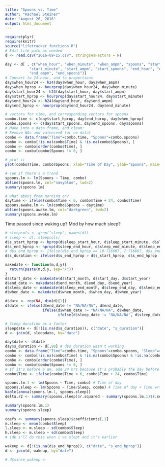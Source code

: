 ```yaml
---
title: "Spoons vs. Time"
author: "Rachael Steiner"
date: "August 26, 2016"
output: html_document
---
```


```r
require(plyr)
require(knitr)
source("lifetracker_functions.R")
# Edit file path as needed
d <- read.csv("2016-09-15.csv", stringsAsFactors = F)
```

```r
day <- d[ , c("when_hour", "when_minute", "when_ampm", "spoons", "start_hour", 
           "start_minute", "start_ampm", "start_spoons", "end_hour", "end_minute", 
           "end_ampm", "end_spoons")]
# Convert to 24-hour, and to proportions
day$when_hour24 <- h24(day$when_hour, day$when_ampm)
day$when_hprop <- hourprop(day$when_hour24, day$when_minute)
day$start_hour24 <- h24(day$start_hour, day$start_ampm)
day$start_hprop <- hourprop(day$start_hour24, day$start_minute)
day$end_hour24 <- h24(day$end_hour, day$end_ampm)
day$end_hprop <- hourprop(day$end_hour24, day$end_minute)

# vectors for time, and corresponding vectors for spoons
combo.time <- c(day$start_hprop, day$end_hprop, day$when_hprop)
combo.spoons <- c(day$start_spoons, day$end_spoons, day$spoons)
# Make into a data frame, and clean:
# Remove NAs and valence=0 (or no data)
combo <- data.frame("Time"=combo.time, "Spoons"=combo.spoons)
combo <- combo[!is.na(combo$Time) & !is.na(combo$Spoons), ]
combo <- combo[order(combo$Time), ]
combo <- combo[combo$Spoons != 0, ]
```

```r
# plot it
plot(combo$Time, combo$Spoons, xlab="Time of Day", ylab="Spoons", main="Spoons with respect to time of day", col="plum3", lwd=3)

# see if there's a trend
spoons.lm <- lm(Spoons ~ Time, combo)
abline(spoons.lm, col="navyblue", lwd=2)
summary(spoons.lm)

# what about from morning on?
daytime <- ifelse(combo$Time < 6, combo$Time + 24, combo$Time)
spoons.awake.lm <- lm(combo$Spoons ~ daytime)
abline(spoons.awake.lm, col="darkgreen", lwd=2)
summary(spoons.awake.lm)
```

Time passed since waking up? Mod by how much sleep?

```r
# sleepcols <- grep("sleep", names(d))
# sleep <- d[, sleepcols]
d$s_start_hprop <- hprop(d$sleep_start_hour, d$sleep_start_minute, d$sleep_start_ampm)
d$s_end_hprop <- hprop(d$sleep_end_hour, d$sleep_end_minute, d$sleep_end_ampm)
# d$s_end_hprop <- ifelse(d$s_end_hprop == 19.716667, 7.716667, d$s_end_hprop)
d$s_duration <- ifelse(d$s_end_hprop > d$s_start_hprop, d$s_end_hprop - d$s_start_hprop, (d$s_end_hprop + 24) - d$s_start_hprop)
```

```r
makedate <- function(m,d,y){
  return(paste(m,d,y, sep="/"))
}
d$start_date <- makedate(d$start_month, d$start_day, d$start_year)
d$end_date <- makedate(d$end_month, d$end_day, d$end_year)
d$sleep_date <- makedate(d$sleep_end_month, d$sleep_end_day, d$sleep_end_year)
d$when_date <- makedate(d$when_month, d$when_day, d$when_year)

d$date <- rep(NA, dim(d)[1])
d$date <- ifelse(d$end_date != "NA/NA/NA", d$end_date, 
                 ifelse(d$when_date != "NA/NA/NA", d$when_date, 
                        ifelse(d$sleep_date != "NA/NA/NA", d$sleep_date, d$date)))

# Sleep duration as a factor
sleepdate <- d[!(is.na(d$s_duration)), c("date", "s_duration")]
d <- join(d, sleepdate, by="date")
```

```r
day$date <- d$date
day$s_duration <- d[,98] # d$s_duration wasn't working
combo <- data.frame("Time"=combo.time, "Spoons"=combo.spoons, "Sleep"=rep(day$s_duration, 3)) #c(day$s_duration, day$s_duration, day$s_duration))
combo <- combo[!is.na(combo$Time) & !is.na(combo$Spoons) & !is.na(combo$Sleep), ]
combo <- combo[order(combo$Time), ]
combo <- combo[combo$Spoons != 0, ]
# If it's before 6 am, add 24 hrs because it's probably the day before
combo$Time <- ifelse(combo$Time < 6, combo$Time + 24, combo$Time)

spoons.lm.1 <- lm(Spoons ~ Time, combo) # Time of day
spoons.sleep <- lm(Spoons ~ Time/Sleep, combo) # Time of day + Time wrt amount of sleep
kable(anova(spoons.lm.1, spoons.sleep))
delta.r2 <- summary(spoons.sleep)$r.squared - summary(spoons.lm.1)$r.squared

summary(spoons.lm.1)
summary(spoons.sleep)

coefs <- summary(spoons.sleep)$coefficients[,1]
m.sleep <- mean(combo$Sleep)
l.sleep <- m.sleep - sd(combo$Sleep)
h.sleep <- m.sleep + sd(combo$Sleep)
# idk i'll do this when i've slept and it's earlier

```

```r
wakeup <- d[!(is.na(d$s_end_hprop)), c("date", "s_end_hprop")]
d <- join(d, wakeup, by="date")

# d$since_wakeup <- 
```







